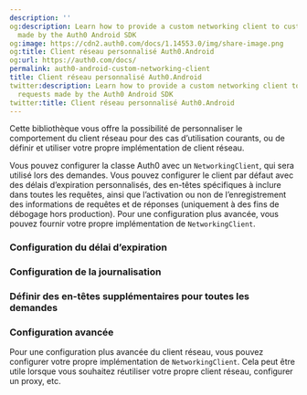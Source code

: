 ```yaml
---
description: ''
og:description: Learn how to provide a custom networking client to customize requests
  made by the Auth0 Android SDK
og:image: https://cdn2.auth0.com/docs/1.14553.0/img/share-image.png
og:title: Client réseau personnalisé Auth0.Android
og:url: https://auth0.com/docs/
permalink: auth0-android-custom-networking-client
title: Client réseau personnalisé Auth0.Android
twitter:description: Learn how to provide a custom networking client to customize
  requests made by the Auth0 Android SDK
twitter:title: Client réseau personnalisé Auth0.Android
---
```


Cette bibliothèque vous offre la possibilité de personnaliser le comportement du client réseau pour des cas d’utilisation courants, ou de définir et utiliser votre propre implémentation de client réseau.

Vous pouvez configurer la classe Auth0 avec un `NetworkingClient`, qui sera utilisé lors des demandes. Vous pouvez configurer le client par défaut avec des délais d’expiration personnalisés, des en-têtes spécifiques à inclure dans toutes les requêtes, ainsi que l’activation ou non de l’enregistrement des informations de requêtes et de réponses (uniquement à des fins de débogage hors production). Pour une configuration plus avancée, vous pouvez fournir votre propre implémentation de `NetworkingClient`.

### [](https://github.com/auth0/Auth0.Android/tree/v2-dev#timeout-configuration) Configuration du délai d’expiration



### [](https://github.com/auth0/Auth0.Android/tree/v2-dev#logging-configuration) Configuration de la journalisation



### [](https://github.com/auth0/Auth0.Android/tree/v2-dev#set-additional-headers-for-all-requests) Définir des en-têtes supplémentaires pour toutes les demandes



### [](https://github.com/auth0/Auth0.Android/tree/v2-dev#advanced-configuration) Configuration avancée

Pour une configuration plus avancée du client réseau, vous pouvez configurer votre propre implémentation de `NetworkingClient`. Cela peut être utile lorsque vous souhaitez réutiliser votre propre client réseau, configurer un proxy, etc.
